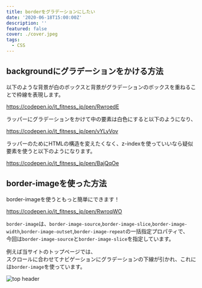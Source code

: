 ```yaml
---
title: borderをグラデーションにしたい
date: '2020-06-18T15:00:00Z'
description: ''
featured: false
cover: ./cover.jpeg
tags:
  - CSS
---
```



## backgroundにグラデーションをかける方法

以下のような背景が白のボックスと背景がグラデーションのボックスを重ねることで枠線を表現します。

https://codepen.io/it_fitness_jp/pen/RwroedE

ラッパーにグラデーションをかけて中の要素は白色にすると以下のようになり、

https://codepen.io/it_fitness_jp/pen/vYLyVov

ラッパーのためにHTMLの構造を変えたくなく、z-indexを使っていいなら疑似要素を使うと以下のようになります。

https://codepen.io/it_fitness_jp/pen/BajQqOe

## border-imageを使った方法

<ExternalLink href='https://developer.mozilla.org/ja/docs/Web/CSS/border-image'>border-image</ExternalLink>を使うともっと簡単にできます！

https://codepen.io/it_fitness_jp/pen/RwroqWO

`border-image`は、`border-image-source`,`border-image-slice`,`border-image-width`,`border-image-outset`,`border-image-repeat`の一括指定プロパティで、  
今回は`border-image-source`と`border-image-slice`を指定しています。

例えば当サイトのトップページでは、  
スクロールに合わせてナビゲーションにグラデーションの下線が引かれ、これには`border-image`を使っています。

![top header](./top-header.gif)